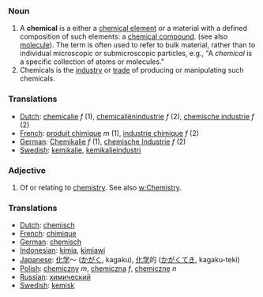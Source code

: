 ===Noun===

# A '''chemical''' is a either a [[chemical element]] or a material with a defined composition of such elements: a [[chemical compound]]. (see also [[molecule]]).  The term is often used to refer to bulk material, rather than to individual microscopic or submicroscopic particles, e.g., "A ''chemical'' is a specific collection of atoms or molecules."
# Chemicals is the [[industry]] or [[trade]] of producing or manipulating such chemicals.

=== Translations ===
*[[Dutch]]: [[chemicalie]] ''f'' (1), [[chemicaliënindustrie]] ''f'' (2), [[chemische industrie]] ''f'' (2)
*[[French]]: [[produit chimique]] ''m'' (1), [[industrie chimique]] ''f'' (2)
*[[German]]: [[Chemikalie]] ''f'' (1), [[chemische Industrie]] ''f'' (2)
*[[Swedish]]: [[kemikalie]], [[kemikalieindustri]]

===Adjective===
# Of or relating to [[chemistry]]. See also [[w:Chemistry]].

=== Translations ===
*[[Dutch]]: [[chemisch]]
*[[French]]: [[chimique]]
*[[German]]: [[chemisch]]
*[[Indonesian]]: [[kimia]], [[kimiawi]]
*[[Japanese]]: [[化学]]～ ([[かがく]], kagaku), [[化学]]的 ([[かがく]]てき, kagaku-teki)
*[[Polish]]: [[chemiczny]] ''m'', [[chemiczna]] ''f'', [[chemiczne]] ''n''
*[[Russian]]: [[химический]]
*[[Swedish]]: [[kemisk]]